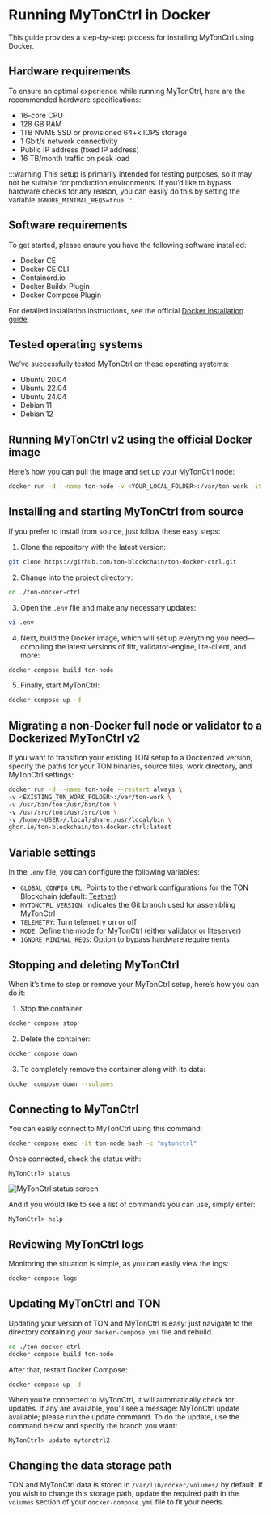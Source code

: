 
# Running MyTonCtrl in Docker

This guide provides a step-by-step process for installing MyTonCtrl using Docker.

## Hardware requirements

To ensure an optimal experience while running MyTonCtrl, here are the recommended hardware specifications:

- 16-core CPU
- 128 GB RAM
- 1TB NVME SSD or provisioned 64+k IOPS storage
- 1 Gbit/s network connectivity
- Public IP address (fixed IP address)
- 16 TB/month traffic on peak load

:::warning 
 This setup is primarily intended for testing purposes, so it may not be suitable for production environments. If you’d like to bypass hardware checks for any reason, you can easily do this by setting the variable `IGNORE_MINIMAL_REQS=true`.
:::
## Software requirements

To get started, please ensure you have the following software installed:

- Docker CE
- Docker CE CLI
- Containerd.io
- Docker Buildx Plugin
- Docker Compose Plugin

For detailed installation instructions, see the official [Docker installation guide](https://docs.docker.com/engine/install/).

## Tested operating systems

We’ve successfully tested MyTonCtrl on these operating systems:

- Ubuntu 20.04
- Ubuntu 22.04
- Ubuntu 24.04
- Debian 11
- Debian 12

## Running MyTonCtrl v2 using the official Docker image

Here’s how you can pull the image and set up your MyTonCtrl node:

```bash
docker run -d --name ton-node -v <YOUR_LOCAL_FOLDER>:/var/ton-work -it ghcr.io/ton-blockchain/ton-docker-ctrl:latest
```

## Installing and starting MyTonCtrl from source

If you prefer to install from source, just follow these easy steps:

1. Clone the repository with the latest version:

```bash
git clone https://github.com/ton-blockchain/ton-docker-ctrl.git
```

2. Change into the project directory:

```bash
cd ./ton-docker-ctrl
```

3. Open the `.env` file and make any necessary updates:

```bash
vi .env
```

4. Next, build the Docker image, which will set up everything you need—compiling the latest versions of fift, validator-engine, lite-client, and more:

```bash
docker compose build ton-node
```

5. Finally, start MyTonCtrl:

```bash
docker compose up -d
```

## Migrating a non-Docker full node or validator to a Dockerized MyTonCtrl v2

If you want to transition your existing TON setup to a Dockerized version, specify the paths for your TON binaries, source files, work directory, and MyTonCtrl settings:

```bash
docker run -d --name ton-node --restart always \
-v <EXISTING_TON_WORK_FOLDER>:/var/ton-work \
-v /usr/bin/ton:/usr/bin/ton \
-v /usr/src/ton:/usr/src/ton \
-v /home/<USER>/.local/share:/usr/local/bin \
ghcr.io/ton-blockchain/ton-docker-ctrl:latest
```

## Variable settings

In the `.env` file, you can configure the following variables:

- `GLOBAL_CONFIG_URL`: Points to the network configurations for the TON Blockchain (default: [Testnet](https://ton.org/testnet-global.config.json))
- `MYTONCTRL_VERSION`: Indicates the Git branch used for assembling MyTonCtrl
- `TELEMETRY`: Turn telemetry on or off
- `MODE`: Define the mode for MyTonCtrl (either validator or liteserver)
- `IGNORE_MINIMAL_REQS`: Option to bypass hardware requirements

## Stopping and deleting MyTonCtrl

When it’s time to stop or remove your MyTonCtrl setup, here’s how you can do it:

1. Stop the container:

```bash
docker compose stop
```

2. Delete the container:

```bash
docker compose down
```

3. To completely remove the container along with its data:

```bash
docker compose down --volumes
```

## Connecting to MyTonCtrl

You can easily connect to MyTonCtrl using this command:

```bash
docker compose exec -it ton-node bash -c "mytonctrl"
```

Once connected, check the status with:

```text
MyTonCtrl> status
```
![MyTonCtrl status screen](/img/docs/mytonctrl/status.png)

And if you would like to see a list of commands you can use, simply enter:

```text
MyTonCtrl> help
```

## Reviewing MyTonCtrl logs

Monitoring the situation is simple, as you can easily view the logs:

```bash
docker compose logs
```

## Updating MyTonCtrl and TON

Updating your version of TON and MyTonCtrl is easy: just navigate to the directory containing your `docker-compose.yml` file and rebuild.

```bash
cd ./ton-docker-ctrl
docker compose build ton-node
```

After that, restart Docker Compose:

```bash
docker compose up -d
```

When you’re connected to MyTonCtrl, it will automatically check for updates. If any are available, you’ll see a message: MyTonCtrl update available; please run the update command. To do the update, use the command below and specify the branch you want:

```text
MyTonCtrl> update mytonctrl2
```

## Changing the data storage path

TON and MyTonCtrl data is stored in ``/var/lib/docker/volumes/`` by default. If you wish to change this storage path, update the required path in the ``volumes`` section of your `docker-compose.yml` file to fit your needs. 
<Feedback />
